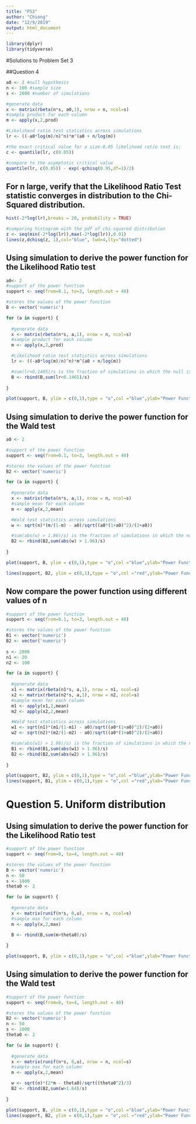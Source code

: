 ```yaml
---
title: "PS3"
author: "Chiong"
date: "12/9/2019"
output: html_document
---
```


```r
library(dplyr) 
library(tidyverse)
```

#Solutions to Problem Set 3

##Question 4

```r
a0 <- 2 #null hypothesis
n <- 100 #sample size
s <- 2000 #number of simulations

#generate data
x <- matrix(rbeta(n*s, a0,1), nrow = n, ncol=s) 
#sample product for each column
m <- apply(x,2,prod) 

#Likelihood ratio test statistics across simulations
lr <- ((-a0*log(m)/n)^n)*m^(a0 + n/log(m))

#the exact critical value for a size-0.05 likelihood ratio test is:
c <- quantile(lr, c(0.05))

#compare to the asymptotic critical value
quantile(lr, c(0.05)) - exp(-qchisq(0.95,df=1)/2)
```

## For n large, verify that the Likelihood Ratio Test statistic converges in distribution to the Chi-Squared distribution.

```r
hist(-2*log(lr),breaks = 20, probability = TRUE) 

#comparing histogram with the pdf of chi-squared distribution
z <- seq(min(-2*log(lr)),max(-2*log(lr)),0.01)
lines(z,dchisq(z, 1),col="blue", lwd=4,lty="dotted")
```

## Using simulation to derive the power function for the Likelihood Ratio test

```r
a0<- 2
#support of the power function
support <- seq(from=0.1, to=3, length.out = 40) 

#stores the values of the power function
B <- vector('numeric')

for (a in support) {
  
  #generate data
  x <- matrix(rbeta(n*s, a,1), nrow = n, ncol=s) 
  #sample product for each column
  m <- apply(x,2,prod) 

  #Likelihood ratio test statistics across simulations
  lr <- ((-a0*log(m)/n)^n)*m^(a0 + n/log(m))

  #sum(lr<0.1465)/s is the fraction of simulations in which the null is rejected 
  B <- rbind(B,sum(lr<0.1465)/s)
  
}

plot(support, B, ylim = c(0,1),type = "o",col ="blue",ylab="Power Function",xlab = "alpha",lwd=1.5,panel.first=grid(),xaxp  = c(0, 3, 15),yaxp  = c(0, 1, 20))
```

## Using simulation to derive the power function for the Wald test

```r
a0 <- 2

#support of the power function
support <- seq(from=0.1, to=3, length.out = 40) 

#stores the values of the power function
B2 <- vector('numeric')

for (a in support) {
  
  #generate data
  x <- matrix(rbeta(n*s, a,1), nrow = n, ncol=s) 
  #sample mean for each column
  m <- apply(x,2,mean) 

  #Wald test statistics across simulations
  w <- sqrt(n)*(m/(1-m) - a0)/sqrt((a0*(1+a0)^2)/(2+a0))

  #sum(abs(w) > 1.96)/s) is the fraction of simulations in which the null is rejected 
  B2 <- rbind(B2,sum(abs(w) > 1.96)/s)
  
}

plot(support, B, ylim = c(0,1),type = "o",col ="blue",ylab="Power Function",xlab = "alpha",lwd=1,panel.first=grid(),xaxp  = c(0, 3, 15),yaxp  = c(0, 1, 20))

lines(support, B2, ylim = c(0,1),type = "o",col ="red",ylab="Power Function",xlab = "alpha",lwd=1,panel.first=grid(),xaxp  = c(0, 3, 15),yaxp  = c(0, 1, 20))
```
## Now compare the power function using different values of n

```r
#support of the power function
support <- seq(from=0.1, to=3, length.out = 40) 

#stores the values of the power function
B1 <- vector('numeric')
B2 <- vector('numeric')
 
s <- 2000
n1 <- 20
n2 <- 100

for (a in support) {
  
  #generate data
  x1 <- matrix(rbeta(n1*s, a,1), nrow = n1, ncol=s) 
  x2 <- matrix(rbeta(n2*s, a,1), nrow = n2, ncol=s) 
  #sample mean for each column
  m1 <- apply(x1,2,mean) 
  m2 <- apply(x2,2,mean) 

  #Wald test statistics across simulations
  w1 <- sqrt(n1)*(m1/(1-m1) - a0)/sqrt((a0*(1+a0)^2)/(2+a0))
  w2 <- sqrt(n2)*(m2/(1-m2) - a0)/sqrt((a0*(1+a0)^2)/(2+a0))

  #sum(abs(w1) > 1.96)/s) is the fraction of simulations in which the null is rejected 
  B1 <- rbind(B1,sum(abs(w1) > 1.96)/s)
  B2 <- rbind(B2,sum(abs(w2) > 1.96)/s)
  
}

plot(support, B2, ylim = c(0,1),type = "o",col ="blue",ylab="Power Function",xlab = "alpha",lwd=1,panel.first=grid(),xaxp  = c(0, 3, 15),yaxp  = c(0, 1, 20))
lines(support, B1, ylim = c(0,1),type = "o",col ="red",ylab="Power Function",xlab = "alpha",lwd=1,panel.first=grid(),xaxp  = c(0, 3, 15),yaxp  = c(0, 1, 20))

```

# Question 5. Uniform distribution
## Using simulation to derive the power function for the Likelihood Ratio test

```r
#support of the power function
support <- seq(from=0, to=4, length.out = 40) 

#stores the values of the power function
B <- vector('numeric')
n <- 50
s <- 1000
theta0 <- 2

for (u in support) {
  
  #generate data
  x <- matrix(runif(n*s, 0,u), nrow = n, ncol=s) 
  #sample max for each column
  m <- apply(x,2,max) 

  B <- rbind(B,sum(m>theta0)/s)
  
}

plot(support, B, ylim = c(0,1),type = "o",col ="blue",ylab="Power Function",xlab = "upper bound",lwd=1.5,panel.first=grid(),xaxp  = c(0, 4, 10),yaxp  = c(0, 1, 20))
```

## Using simulation to derive the power function for the Wald test

```r
#support of the power function
support <- seq(from=0, to=4, length.out = 40) 

#stores the values of the power function
B2 <- vector('numeric')
n <- 50
s <- 1000
theta0 <- 2

for (u in support) {
  
  #generate data
  x <- matrix(runif(n*s, 0,u), nrow = n, ncol=s) 
  #sample max for each column
  m <- apply(x,2,mean) 

  w <- sqrt(n)*(2*m - theta0)/sqrt((theta0^2)/3)
  B2 <- rbind(B2,sum(w>1.64)/s)
  
}

plot(support, B, ylim = c(0,1),type = "o",col ="blue",ylab="Power Function",xlab = "upper bound",lwd=1.5,panel.first=grid(),xaxp  = c(0, 4, 10),yaxp  = c(0, 1, 20))
lines(support, B2, ylim = c(0,1),type = "o",col ="red",ylab="Power Function",xlab = "upper bound",lwd=1.5,panel.first=grid(),xaxp  = c(0, 4, 10),yaxp  = c(0, 1, 20))
```

